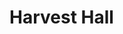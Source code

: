 
# Harvest Hall

<ProjectDetails
  region="Stormlands"
  house="House Selmy"
  type="Castle"
  status="Abandoned"
  warp="/warp harvesthall"
  projectLead="IwanDeLarch"
  dateStarted="June 30, 2014"
  dateCompleted="Invalid Date"
/>

